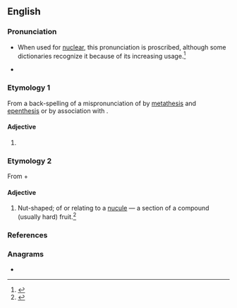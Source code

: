 ==English==
{{wikipedia}}

===Pronunciation===
* {{a|GenAm}} {{IPA|en|/ˈnukjʉlɚ/}} {{enPR|no͞oʹkyələr}} When used for [[nuclear]], this pronunciation is proscribed, although some dictionaries recognize it because of its increasing usage.<ref>{{cite-web
|author=Arnold Zwicky
|url=http://itre.cis.upenn.edu/%7Emyl/languagelog/archives/001133.html
|title=The thin line between error and mere variation
|work=Language Log
|date=June 29, 2004
|accessdate=2006-10-23
}}</ref>
* {{a|RP}} {{IPA|en|/ˈnjuːkjələ/}} {{enPR|nyo͞oʹkyələ}}

===Etymology 1===
From a back-spelling of a mispronunciation of {{m|en|nuclear}} by [[metathesis]] and [[epenthesis]] or by association with {{m|en|nuke}}.

====Adjective====
{{en-adj|-}}

# {{lb|en|humorous}} {{pronunciation spelling of|en|nuclear}}

===Etymology 2===
From {{m|en|nucule}} + {{m|en|-ar}}

====Adjective====
{{en-adj}}

# {{lb|en|botany}} Nut-shaped; of or relating to a [[nucule]] — a section of a compound (usually hard) fruit.<ref>{{cite-book|title=Oxford English Dictionary|edition=3rd|year=2003|chapter=nucule}}</ref>

===References===
<references/>

===Anagrams===
* {{anagrams|en|a=aclnruu|uncular}}